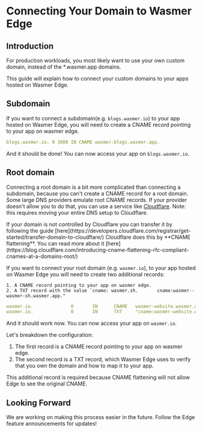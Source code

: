 
# Connecting Your Domain to Wasmer Edge

## Introduction

For production workloads, you most likely want to use your own custom domain, instead of the \*.wasmer.app domains.

This guide will explain how to connect your custom domains to your apps hosted on Wasmer Edge.

## Subdomain

If you want to connect a subdomain(e.g. `blogs.wasmer.io`) to your app hosted on Wasmer Edge, you will need to create a CNAME record pointing to your app on wasmer edge.

```yaml
blogs.wasmer.io. 0 3600 IN CNAME wasmer-blogs.wasmer.app.
```

And it should be done! You can now access your app on `blogs.wasmer.io`.

## Root domain

Connecting a root domain is a bit more complicated than connecting a subdomain, because you can't create a CNAME record for a root domain.
Some large DNS providers emulate root CNAME records. If your provider doesn't allow you to do that, you can use a service like [Cloudflare](https://www.cloudflare.com/).
Note: this requires moving your entire DNS setup to Cloudflare.

<Callout type="default" emoji="⚠️">
  If your domain is not controlled by Cloudflare you can transfer it by following the guide [here](https://developers.cloudflare.com/registrar/get-started/transfer-domain-to-cloudflare/)
</Callout>

<Callout type="info" emoji="ℹ️">
  Cloudflare does this by **CNAME flattening**. You can read more about it [here](https://blog.cloudflare.com/introducing-cname-flattening-rfc-compliant-cnames-at-a-domains-root/)
</Callout>

If you want to connect your root domain (e.g. `wasmer.io`), to your app hosted on Wasmer Edge you will need to create two additional records:

    1. A CNAME record pointing to your app on wasmer edge.
    2. A TXT record with the value `cname: wasmer.sh.       cname:wasmer--wasmer-sh.wasmer.app."

```yaml
wasmer.io.              0       IN      CNAME   wasmer-website.wasmer.app
wasmer.io.              0       IN      TXT     "cname:wasmer-website.wasmer.app"
```

And it should work now. You can now access your app on `wasmer.io`.

Let's breakdown the configuration:

1. The first record is a CNAME record pointing to your app on wasmer edge.
2. The second record is a TXT record, which Wasmer Edge uses to verify that you own the domain and how to map it to your app.

This additional record is required because CNAME flattening will not allow Edge to see the original CNAME.

## Looking Forward

We are working on making this process easier in the future. Follow the Edge feature announcements for updates!
